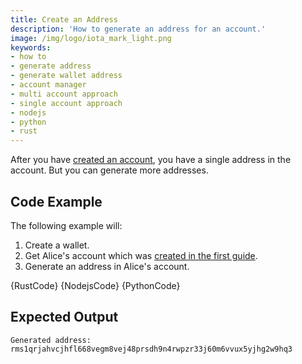```yaml
---
title: Create an Address
description: 'How to generate an address for an account.'
image: /img/logo/iota_mark_light.png
keywords:
- how to
- generate address
- generate wallet address
- account manager
- multi account approach
- single account approach
- nodejs
- python
- rust
---
```



After you have [created an account](./create-account.mdx), you have a single address in the account. But you can generate more addresses.

<TipAccountApproaches/>

## Code Example

The following example will:

1. Create a wallet.
2. Get Alice's account which was [created in the first guide](create-account.mdx).
3. Generate an address in Alice's account.

<Tabs groupId="language">
    <TabItem value="rust" label="Rust">
        <CodeBlock className="language-rust">
            {RustCode}
        </CodeBlock>
    </TabItem>
    <TabItem value="nodejs" label="Nodejs">
        <CodeBlock className="language-typescript">
            {NodejsCode}
        </CodeBlock>
    </TabItem>
    <TabItem value="python" label="Python">
        <CodeBlock className="language-python">
            {PythonCode}
        </CodeBlock>
    </TabItem>
</Tabs>

## Expected Output

```plaintext
Generated address: rms1qrjahvcjhfl668vegm8vej48prsdh9n4rwpzr33j60m6vvux5yjhg2w9hq3
```
